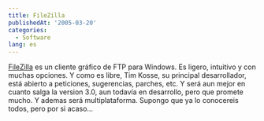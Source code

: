 ```yaml
---
title: FileZilla
publishedAt: '2005-03-20'
categories:
  - Software
lang: es
---
```


[FileZilla](http://filezilla.sourceforge.net/) es un cliente gráfico de FTP para Windows. Es ligero, intuitivo y con muchas opciones. Y como es libre, Tim Kosse, su principal desarrollador, está abierto a peticiones, sugerencias, parches, etc. Y será aun mejor en cuanto salga la version 3.0, aun todavía en desarrollo, pero que promete mucho. Y ademas será multiplataforma. Supongo que ya lo conocereis todos, pero por si acaso...
